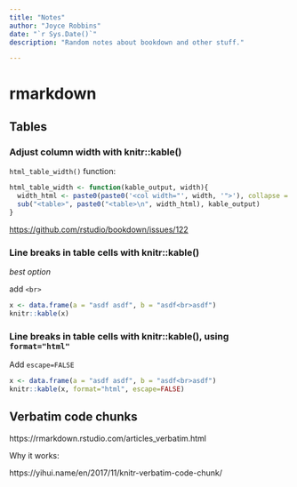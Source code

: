```yaml
--- 
title: "Notes"
author: "Joyce Robbins"
date: "`r Sys.Date()`"
description: "Random notes about bookdown and other stuff."

---
```


# rmarkdown

## Tables

### Adjust column width with knitr::kable()

`html_table_width()` function:

```r
html_table_width <- function(kable_output, width){
  width_html <- paste0(paste0('<col width="', width, '">'), collapse = "\n")
  sub("<table>", paste0("<table>\n", width_html), kable_output)
}
```

[https://github.com/rstudio/bookdown/issues/122](https://github.com/rstudio/bookdown/issues/122){target="_blank"}

### Line breaks in table cells with knitr::kable()

*best option*

add `<br>`


```r
x <- data.frame(a = "asdf asdf", b = "asdf<br>asdf")
knitr::kable(x)
```


### Line breaks in table cells with knitr::kable(), using `format="html"`

Add `escape=FALSE`

```r
x <- data.frame(a = "asdf asdf", b = "asdf<br>asdf")
knitr::kable(x, format="html", escape=FALSE)
```


## Verbatim code chunks

https://rmarkdown.rstudio.com/articles_verbatim.html

Why it works:

https://yihui.name/en/2017/11/knitr-verbatim-code-chunk/


